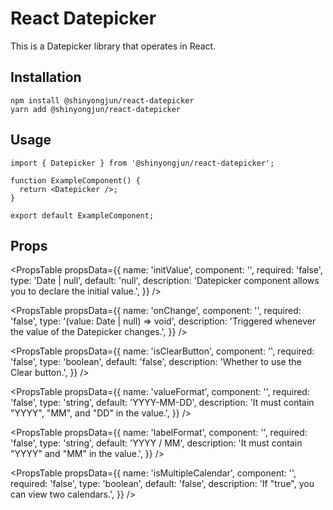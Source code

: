 # React Datepicker

This is a Datepicker library that operates in React.

## Installation

```
npm install @shinyongjun/react-datepicker
yarn add @shinyongjun/react-datepicker
```

## Usage

```tsx
import { Datepicker } from '@shinyongjun/react-datepicker';

function ExampleComponent() {
  return <Datepicker />;
}

export default ExampleComponent;
```

## Props

<PropsTable
  propsData={{
    name: 'initValue',
    component: '<Datepicker />',
    required: 'false',
    type: 'Date | null',
    default: 'null',
    description:
      'Datepicker component allows you to declare the initial value.',
  }}
/>

<PropsTable
  propsData={{
    name: 'onChange',
    component: '<Datepicker />',
    required: 'false',
    type: '(value: Date | null) => void',
    description: 'Triggered whenever the value of the Datepicker changes.',
  }}
/>

<PropsTable
  propsData={{
    name: 'isClearButton',
    component: '<Datepicker />',
    required: 'false',
    type: 'boolean',
    default: 'false',
    description: 'Whether to use the Clear button.',
  }}
/>

<PropsTable
  propsData={{
    name: 'valueFormat',
    component: '<Datepicker />',
    required: 'false',
    type: 'string',
    default: 'YYYY-MM-DD',
    description: 'It must contain "YYYY", "MM", and "DD" in the value.',
  }}
/>

<PropsTable
  propsData={{
    name: 'labelFormat',
    component: '<Datepicker />',
    required: 'false',
    type: 'string',
    default: 'YYYY / MM',
    description: 'It must contain "YYYY" and "MM" in the value.',
  }}
/>

<PropsTable
  propsData={{
    name: 'isMultipleCalendar',
    component: '<Datepicker />',
    required: 'false',
    type: 'boolean',
    default: 'false',
    description: 'If "true", you can view two calendars.',
  }}
/>
